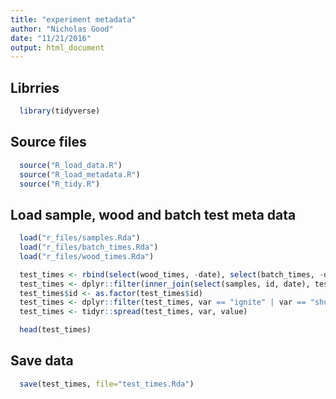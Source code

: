 ```yaml
---
title: "experiment metadata"
author: "Nicholas Good"
date: "11/21/2016"
output: html_document
---
```



## Librries

```r
  library(tidyverse)
```

## Source files

```r
  source("R_load_data.R")
  source("R_load_metadata.R")
  source("R_tidy.R")
```

## Load sample, wood and batch test meta data

```r
  load("r_files/samples.Rda")
  load("r_files/batch_times.Rda")
  load("r_files/wood_times.Rda")
```

```r
  test_times <- rbind(select(wood_times, -date), select(batch_times, -date))
  test_times <- dplyr::filter(inner_join(select(samples, id, date), test_times, by = "id"), is.na(value)==FALSE)
  test_times$id <- as.factor(test_times$id)
  test_times <- dplyr::filter(test_times, var == "ignite" | var == "shutdown")
  test_times <- tidyr::spread(test_times, var, value)
```

```r
  head(test_times)
```

## Save data

```r
  save(test_times, file="test_times.Rda")
```

